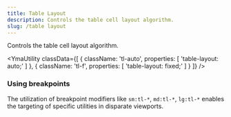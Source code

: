 ```yaml
---
title: Table Layout
description: Controls the table cell layout algorithm.
slug: /table layout
---
```



Controls the table cell layout algorithm.

<YmaUtility
  classData={[
    {
      className: 'tl-auto',
      properties: [
        'table-layout: auto;'
      ]
    },
    {
      className: 'tl-f',
      properties: [
        'table-layout: fixed;'
      ]
    }
  ]}
/>

### Using breakpoints

The utilization of breakpoint modifiers like `sm:tl-*`, `md:tl-*`, `lg:tl-*` enables the targeting of specific utilities in disparate viewports.